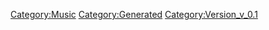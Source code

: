 {{Music
 |Name=アイモ
 |ID=27
 |Cov=27
 |Cd=6
 |Nam=27
 |Div=27
 |Ma=3
 |SerieId=2
 |SerieLogoId=2
 |WavId=27
 |VariationId=0
 |Dsc=27
 |Strt=10
 |ValkyrieBattle=1
 |ValkyrieIntro=1
 |ValkyrieIntroSky=1
 |DivaSolo=1
 |DivaMulti=1
 |Exp=3
 |OfficialName=アイモ
 |VocalName=ランカ・リー＝中島愛
 |Description=作品：マクロスF<br /><br />歌手：ランカ・リー＝中島愛<br /><br />作詞：Gabriela Robin<br />作曲：菅野よう子
 |StoryTitle=「私、みんなに伝えたいの！」
 |StoryDesc=みんなに自分の歌を届けたいと語ったランカは、<br />遠まわしながらも励ましてくれたアルトに、<br />自分の歌を聴いてほしいと告げる。<br /><br />不安の解けたランカの歌声は、穏やかな風と共に<br />アルトの心を包み込む。
 |BuyURL=https://recochoku.jp/song/S20154453/
 |BannerId=3
 |AnmStoreURL=https://anime.dmkt-sp.jp/animestore/ci_pc?workId=20494
}}
[[Category:Music]]
[[Category:Generated]]
[[Category:Version_v_0.1]]
